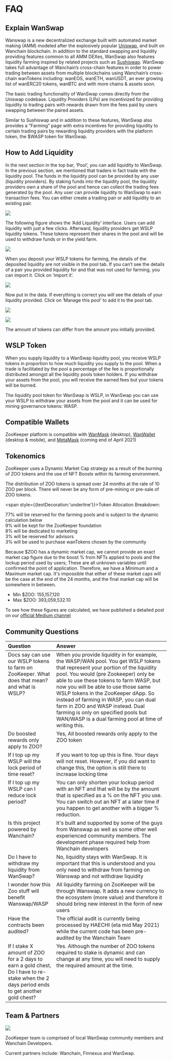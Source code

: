 # FAQ

## Explain WanSwap

Wanswap is a new decentralized exchange built with automated market making (AMM) modeled after the explosively popular [Uniswap](https://uniswap.org/), and built on Wanchain blockchain. In addition to the standard swapping and liquidity providing features common to all AMM DEXes, WanSwap also features liquidity farming inspired by related projects such as [Sushiswap](https://sushiswap.fi/). WanSwap takes full advantage of Wanchain’s cross-chain features in order to power trading between assets from multiple blockchains using Wanchain’s cross-chain wanTokens including: wanEOS, wanETH, wanUSDT, an ever growing list of wanERC20 tokens, wanBTC and with more chains & assets soon.

The basic trading functionality of WanSwap comes directly from the Uniswap codebase. Liquidity Providers (LPs) are incentivized for providing liquidity to trading pairs with rewards drawn from the fees paid by users swapping between the paired assets.

Similar to Sushiswap and in addition to these features, WanSwap also provides a “Farming” page with extra incentives for providing liquidity to certain trading pairs by rewarding liquidity providers with the platform token, the $WASP token for WanSwap.

## How to Add Liquidity

In the next section in the top bar, ‘Pool’, you can add liquidity to WanSwap. In the previous section, we mentioned that traders in fact trade with the liquidity pool. The funds in the liquidity pool can be provided by any user (liquidity providers). By staking funds into the liquidity pool, the liquidity providers own a share of the pool and hence can collect the trading fees generated by the pool. Any user can provide liquidity to WanSwap to earn transaction fees. You can either create a trading pair or add liquidity to an existing pair.

![](/docs/image17.png)

The following figure shows the ‘Add Liquidity’ interface. Users can add liquidity with just a few clicks. Afterward, liquidity providers get WSLP liquidity tokens. These tokens represent their shares in the pool and will be used to withdraw funds or in the yield farm.

![](/docs/image14.png)

When you deposit your WSLP tokens for farming, the details of the deposited liquidity are not visible in the pool tab. If you can’t see the details of a pair you provided liquidity for and that was not used for farming, you can import it. Click on ‘import it’.

![](/docs/image6.png)

Now put in the data. If everything is correct you will see the details of your liquidity provided. Click on ‘Manage this pool’ to add it to the pool tab.

![](/docs/image12.png)

![](/docs/image5.png)

The amount of tokens can differ from the amount you initially provided.

## WSLP Token

When you supply liquidity to a WanSwap liquidity pool, you receive WSLP tokens in proportion to how much liquidity you supply to the pool. When a trade is facilitated by the pool a percentage of the fee is proportionally distributed amongst all the liquidity pools token holders. If you withdraw your assets from the pool, you will receive the earned fees but your tokens will be burned.

The liquidity pool token for WanSwap is WSLP, in WanSwap you can use your WSLP to withdraw your assets from the pool and it can be used for mining governance tokens: WASP.

## Compatible Wallets

ZooKeeper platform is compatible with [WanMask](https://wanmask.io/) (desktop), [WanWallet](https://wanchain.org/getstarted) (desktop & mobile), and [MetaMask](https://metamask.io/) (coming end of April 2021) 

## Tokenomics

ZooKeeper uses a Dynamic Market Cap strategy as a result of the burning of ZOO tokens and the use of NFT Boosts within its farming environment.

The distribution of ZOO tokens is spread over 24 months at the rate of 10 ZOO per block. There will never be any form of pre-mining or pre-sale of ZOO tokens. 

<span style={{textDecoration:'underline'}}>Token Allocation Breakdown</span>:

<div style={{fontSize:16,marginLeft:30,marginTop:20}}>
<div>77% will be reserved for the farming pools and is subject to the dynamic calculation below</div>
<div>9% will be kept for the ZooKeeper foundation</div>
<div>8% will be dedicated to marketing</div>
<div>3% will be reserved for advisors</div>
<div>3% will be used to purchase wanTokens chosen by the community</div>
</div>

Because $ZOO has a dynamic market cap, we cannot provide an exact market cap figure due to the boost % from NFTs applied to pools and the lockup period used by users; These are all unknown variables until confirmed the point of application.  Therefore, we have a Minimum and a Maximum market cap.  It's impossible that either of these market caps will be the case at the end of the 24 months, and the final market cap will be somewhere in between. 

* Min $ZOO: 155,157,120
* Max $ZOO: 393,059,532.10

To see how these figures are calculated, we have published a detailed post on our [official Medium channel](https://medium.com/zookeeper-blog/dynamic-market-cap-734390926c12)

## Community Questions

<div style={{marginTop:20}}>
    <table>
        <thead>
            <tr>
                <th width="30%" align="left" valign="top">Question</th>
                <th align="left" valign="top">Answer</th>
            </tr>
        </thead>
        <tbody>
            <tr>
                <td align="left" valign="top">Docs say can use our WSLP tokens to farm on ZooKeeper. What does that mean? and what is WSLP?</td>
                <td align="left" valign="top">When you provide liquidity in for example, the WASP/WAN pool.  
                    You get WSLP tokens that represent your portion of the liquidity pool.
                    You would (pre Zookeeper) only be able to use these tokens to farm WASP, but now you will be able to use those same WSLP tokens in the ZooKeeper dApp.  
                    So instead of farming in WASP, you can dual farm in ZOO and WASP instead.  
                    Dual farming is only on specified pools but WAN/WASP is a dual farming pool at time of writing this.
                </td>
            </tr>
            <tr>
                <td align="left" valign="top">Do boosted rewards only apply to ZOO?</td>
                <td align="left" valign="top">Yes, All boosted rewards only apply to the ZOO token</td>
            </tr>
            <tr>
                <td align="left" valign="top">If I top up my WSLP will the lock period of time reset?</td>
                <td align="left" valign="top">If you want to top up this is fine.  Your days will not reset.  However, if you did want to change this, the option is still there to increase locking time</td>
            </tr>
            <tr>
                <td align="left" valign="top">If I top up my WSLP can I reduce lock period?</td>
                <td align="left" valign="top">You can only shorten your lockup period with an NFT and that will be by the amount that is specified as a % on the NFT you use.  You can switch out an NFT at a later time if you happen to get another with a bigger % reduction.</td>
            </tr>
            <tr>
                <td align="left" valign="top">Is this project powered by Wanchain?</td>
                <td align="left" valign="top">It's built and supported by some of the guys from Wanswap as well as some other well experienced community members.  The development phase required help from Wanchain developers</td>
            </tr>
            <tr>
                <td align="left" valign="top">Do I have to withdraw my liquidity from WanSwap?</td>
                <td align="left" valign="top">No, liquidity stays with WanSwap. It is important that this is understood and you only need to withdraw from farming on Wanswap and not withdraw liquidity</td>
            </tr>
            <tr>
                <td align="left" valign="top">I wonder how this Zoo stuff will benefit Wanswap/WASP</td>
                <td align="left" valign="top">All liquidity farming on ZooKeeper will be through Wanswap. It adds a new currency to the ecosystem (more value) and therefore it should bring new interest in the form of new users</td>
            </tr>
            <tr>
                <td align="left" valign="top">Have the contracts been audited?</td>
                <td align="left" valign="top">The official audit is currently being processed by HAECHI (eta mid May 2021) while the current code has been pre-audited by the Wanchain Team</td>
            </tr>
            <tr>
                <td align="left" valign="top">If I stake X amount of ZOO for a 2 days to earn a gold chest, Do I have to re-stake when the 2 days period ends to get another gold chest?</td>
                <td align="left" valign="top">Yes.  Although the number of ZOO tokens required to stake is dynamic and can change at any time, you will need to supply the required amount at the time.</td>
            </tr>
        </tbody>
    </table>
</div>

## Team & Partners

![](/teampartneers.png)

ZooKeeper team is comprised of local WanSwap community members and Wanchain Developers.

Current partners include: Wanchain, Finnexus and WanSwap.
